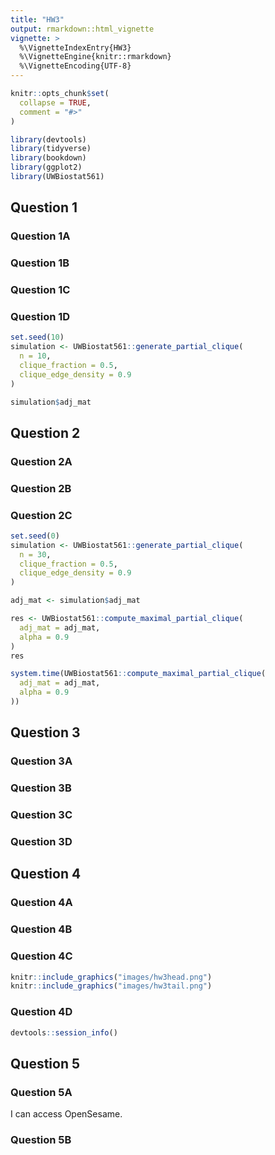 ```yaml
---
title: "HW3"
output: rmarkdown::html_vignette
vignette: >
  %\VignetteIndexEntry{HW3}
  %\VignetteEngine{knitr::rmarkdown}
  %\VignetteEncoding{UTF-8}
---
```


```r
knitr::opts_chunk$set(
  collapse = TRUE,
  comment = "#>"
)
```

```r
library(devtools)
library(tidyverse)
library(bookdown)
library(ggplot2)
library(UWBiostat561)
```

## Question 1 

### Question 1A

### Question 1B

### Question 1C

### Question 1D

```r
set.seed(10)
simulation <- UWBiostat561::generate_partial_clique(
  n = 10,
  clique_fraction = 0.5,
  clique_edge_density = 0.9
)

simulation$adj_mat
```

## Question 2

### Question 2A

### Question 2B

### Question 2C

```r
set.seed(0)
simulation <- UWBiostat561::generate_partial_clique(
  n = 30,
  clique_fraction = 0.5,
  clique_edge_density = 0.9
)

adj_mat <- simulation$adj_mat

res <- UWBiostat561::compute_maximal_partial_clique(
  adj_mat = adj_mat,
  alpha = 0.9
)
res

system.time(UWBiostat561::compute_maximal_partial_clique(
  adj_mat = adj_mat,
  alpha = 0.9
))
```

## Question 3

### Question 3A

### Question 3B

### Question 3C

### Question 3D

## Question 4

### Question 4A

### Question 4B

### Question 4C

```r
knitr::include_graphics("images/hw3head.png")
knitr::include_graphics("images/hw3tail.png")
```

### Question 4D

```r
devtools::session_info()
```

## Question 5

### Question 5A

I can access OpenSesame.

### Question 5B
